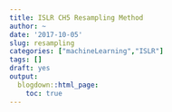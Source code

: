 ```yaml
---
title: ISLR CH5 Resampling Method
author: ~
date: '2017-10-05'
slug: resampling
categories: ["machineLearning","ISLR"]
tags: []
draft: yes
output:
  blogdown::html_page:
    toc: true
---
```

